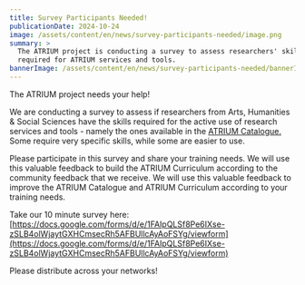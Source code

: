 ```yaml
---
title: Survey Participants Needed!
publicationDate: 2024-10-24
image: /assets/content/en/news/survey-participants-needed/image.png
summary: >
  The ATRIUM project is conducting a survey to assess researchers' skills
  required for ATRIUM services and tools. 
bannerImage: /assets/content/en/news/survey-participants-needed/bannerImage.jpg
---
```

The ATRIUM project needs your help!

We are conducting a survey to assess if researchers from Arts, Humanities & Social Sciences have the skills required for the active use of research services and tools - namely the ones available in the [ATRIUM Catalogue.](https://atrium-research.eu/services/) Some require very specific skills, while some are easier to use.

Please participate in this survey and share your training needs. We will use this valuable feedback to build the ATRIUM Curriculum according to the community feedback that we receive. We will use this valuable feedback to improve the ATRIUM Catalogue and ATRIUM Curriculum according to your training needs.&#x20;

Take our 10 minute survey here: [https://docs.google.com/forms/d/e/1FAIpQLSf8Pe6IXse-zSLB4olWjaytGXHCmsecRh5AFBUllcAyAoFSYg/viewform](https://docs.google.com/forms/d/e/1FAIpQLSf8Pe6IXse-zSLB4olWjaytGXHCmsecRh5AFBUllcAyAoFSYg/viewform) &#x20;

Please distribute across your networks!&#x20;
